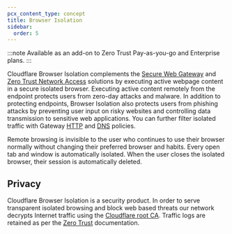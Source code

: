 ```yaml
---
pcx_content_type: concept
title: Browser Isolation
sidebar:
  order: 5
---
```


:::note
Available as an add-on to Zero Trust Pay-as-you-go and Enterprise plans.
:::

Cloudflare Browser Isolation complements the [Secure Web Gateway](/cloudflare-one/policies/gateway/) and [Zero Trust Network Access](/cloudflare-one/connections/connect-networks/) solutions by executing active webpage content in a secure isolated browser. Executing active content remotely from the endpoint protects users from zero-day attacks and malware. In addition to protecting endpoints, Browser Isolation also protects users from phishing attacks by preventing user input on risky websites and controlling data transmission to sensitive web applications. You can further filter isolated traffic with Gateway [HTTP](/cloudflare-one/policies/gateway/http-policies/) and [DNS](/cloudflare-one/policies/gateway/dns-policies/) policies.

Remote browsing is invisible to the user who continues to use their browser normally without changing their preferred browser and habits. Every open tab and window is automatically isolated. When the user closes the isolated browser, their session is automatically deleted.

## Privacy

Cloudflare Browser Isolation is a security product. In order to serve transparent isolated browsing and block web based threats our network decrypts Internet traffic using the [Cloudflare root CA](/cloudflare-one/connections/connect-devices/user-side-certificates/). Traffic logs are retained as per the [Zero Trust](/cloudflare-one/insights/logs/) documentation.

